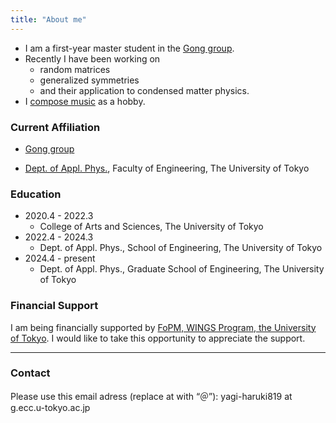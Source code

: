 ```yaml
---
title: "About me"
---
```


- I am a first-year master student in the [Gong group](https://sites.google.com/g.ecc.u-tokyo.ac.jp/gonggroup/).
- Recently I have been working on
    - random matrices
    - generalized symmetries
    - and their application to condensed matter physics.
- I [compose music](Music.qmd) as a hobby.

### Current Affiliation

- [Gong group](https://sites.google.com/g.ecc.u-tokyo.ac.jp/gonggroup/)

- [Dept. of Appl. Phys.](https://www.ap.t.u-tokyo.ac.jp), Faculty of Engineering, The University of Tokyo

### Education

- 2020.4 - 2022.3
    - College of Arts and Sciences, The University of Tokyo
- 2022.4 - 2024.3
    - Dept. of Appl. Phys., School of Engineering, The University of Tokyo
- 2024.4 - present
    - Dept. of Appl. Phys., Graduate School of Engineering, The University of Tokyo

### Financial Support

I am being financially supported by [FoPM, WINGS Program, the University of Tokyo](https://www.s.u-tokyo.ac.jp/ja/FoPM/).
I would like to take this opportunity to appreciate the support.

---

### Contact

Please use this email adress (replace at with "＠"): yagi-haruki819 at g.ecc.u-tokyo.ac.jp